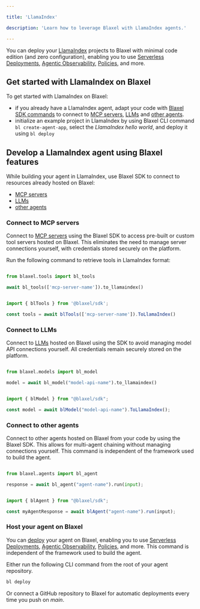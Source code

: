 ```yaml
---

title: 'LlamaIndex'

description: 'Learn how to leverage Blaxel with LlamaIndex agents.'

---
```


You can deploy your [LlamaIndex](https://www.llamaindex.ai/) projects to Blaxel with minimal code edition (and zero configuration), enabling you to use [Serverless Deployments](../Models/Global-Inference-Network%2013847e47b1ea8199a2b3fa9c62f9e09e), [Agentic Observability](../Observability/Traces%2018f47e47b1ea80e29594f9fd7e5a117e), [Policies](../Model-Governance/Policies), and more.

## Get started with LlamaIndex on Blaxel

To get started with LlamaIndex on Blaxel:

- if you already have a LlamaIndex agent, adapt your code with [Blaxel SDK commands](../Agents/Develop-an-agent%2015a47e47b1ea808fa98bdf4f8fde8fce) to connect to [MCP servers](../Functions/Overview%2015347e47b1ea8038813fef14c49dfd5e), [LLMs](../Models/Overview%2015347e47b1ea80f48cbcd345aafd924a) and [other agents](../Agents/Overview).
- initialize an example project in LlamaIndex by using Blaxel CLI command `bl create-agent-app`, select the *LlamaIndex hello world*, and deploy it using `bl deploy`

## Develop a LlamaIndex agent using Blaxel features

While building your agent in LlamaIndex, use Blaxel SDK to connect to resources already hosted on Blaxel:

- [MCP servers](../Functions/Overview)
- [LLMs](../Models/Overview)
- [other agents](../Agents/Overview)

### Connect to MCP servers

Connect to [MCP servers](../Functions/Overview) using the Blaxel SDK to access pre-built or custom tool servers hosted on Blaxel. This eliminates the need to manage server connections yourself, with credentials stored securely on the platform.

Run the following command to retrieve tools in LlamaIndex format:

<CodeGroup>

```python Python

from blaxel.tools import bl_tools

await bl_tools(['mcp-server-name']).to_llamaindex()

```

```typescript TypeScript

import { blTools } from '@blaxel/sdk';

const tools = await blTools(['mcp-server-name']).ToLlamaIndex()

```

</CodeGroup>

### Connect to LLMs

Connect to [LLMs](../Models/Overview) hosted on Blaxel using the SDK to avoid managing model API connections yourself. All credentials remain securely stored on the platform.

<CodeGroup>

```python Python

from blaxel.models import bl_model

model = await bl_model("model-api-name").to_llamaindex()

```

```typescript TypeScript

import { blModel } from "@blaxel/sdk";

const model = await blModel("model-api-name").ToLlamaIndex();

```

</CodeGroup>

### Connect to other agents

Connect to other agents hosted on Blaxel from your code by using the Blaxel SDK. This allows for multi-agent chaining without managing connections yourself. This command is independent of the framework used to build the agent.

<CodeGroup>

```python Python

from blaxel.agents import bl_agent

response = await bl_agent("agent-name").run(input);

```

```typescript TypeScript

import { blAgent } from "@blaxel/sdk";

const myAgentResponse = await blAgent("agent-name").run(input);

```

</CodeGroup>

### Host your agent on Blaxel

You can [deploy](../Agents/Deploy-an-agent%2018c47e47b1ea80658f94d9c463f5b493) your agent on Blaxel, enabling you to use [Serverless Deployments](../Models/Global-Inference-Network%2013847e47b1ea8199a2b3fa9c62f9e09e), [Agentic Observability](../Observability/Traces%2018f47e47b1ea80e29594f9fd7e5a117e), [Policies](../Model-Governance/Policies), and more. This command is independent of the framework used to build the agent.

Either run the following CLI command from the root of your agent repository.

```bash
bl deploy
```

Or connect a GitHub repository to Blaxel for automatic deployments every time you push on *main*.